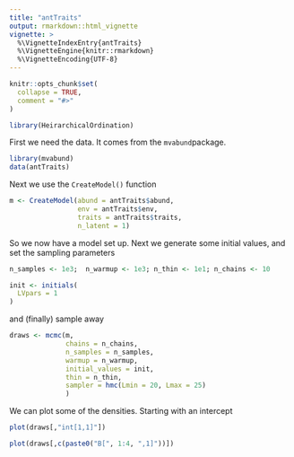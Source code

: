 ```yaml
---
title: "antTraits"
output: rmarkdown::html_vignette
vignette: >
  %\VignetteIndexEntry{antTraits}
  %\VignetteEngine{knitr::rmarkdown}
  %\VignetteEncoding{UTF-8}
---
```


```r
knitr::opts_chunk$set(
  collapse = TRUE,
  comment = "#>"
)
```

```r
library(HeirarchicalOrdination)
```

First we need the data. It comes from the `mvabund`package.

```r
library(mvabund)
data(antTraits)

```

Next we use the `CreateModel()` function 

```r
m <- CreateModel(abund = antTraits$abund, 
                 env = antTraits$env, 
                 traits = antTraits$traits, 
                 n_latent = 1)


```

So we now have a model set up. Next we generate some initial values, and set the sampling parameters

```r
n_samples <- 1e3;  n_warmup <- 1e3; n_thin <- 1e1; n_chains <- 10

init <- initials(
  LVpars = 1
)
```

and (finally) sample away

```r
draws <- mcmc(m,
              chains = n_chains,
              n_samples = n_samples,
              warmup = n_warmup,
              initial_values = init,
              thin = n_thin,
              sampler = hmc(Lmin = 20, Lmax = 25)
              )
```

We can plot some of the densities. Starting with an intercept

```r
plot(draws[,"int[1,1]"])
```


```r
plot(draws[,c(paste0("B[", 1:4, ",1]"))])
```
